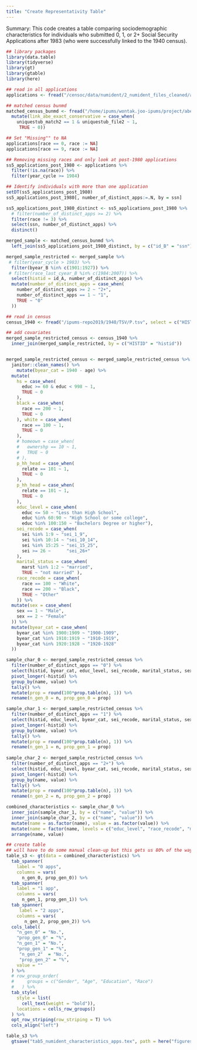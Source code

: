 ```yaml
---
title: "Create Representativity Table"
---
```


Summary: This code creates a table comparing sociodemographic characteristics for individuals who submitted 0, 1, or 2+ Social Security Applications after 1983 (who were successfully linked to the 1940 census). 

```r
## library packages 
library(data.table)
library(tidyverse)
library(gt)
library(gtable)
library(here)
```


```r
## read in all applications 
applications <- fread("/censoc/data/numident/2_numident_files_cleaned/apps_cleaned.csv")

## matched census bunmd 
matched_census_bunmd <- fread("/home/ipums/wontak.joo-ipums/project/abe/data/matched-1940-census-bunmd/matched_census_bunmd.csv") %>% 
  mutate(link_abe_exact_conservative = case_when(
    uniquestub_match2 == 1 & uniquestub_file2 ~ 1,
     TRUE ~ 0))

## Set "Missing"" to NA 
applications[race == 0, race := NA]
applications[race == 9, race := NA]

## Removing missing races and only look at post-1980 applications
ss5_applications_post_1980 <- applications %>% 
  filter(!is.na(race)) %>% 
  filter(year_cycle >= 1984)

## Identify individuals with more than one application
setDT(ss5_applications_post_1980)
ss5_applications_post_1980[, number_of_distinct_apps:=.N, by = ssn]
```


```r
ss5_applications_post_1980_distinct <- ss5_applications_post_1980 %>% 
  # filter(number_of_distinct_apps >= 2) %>% 
  filter(race != 3) %>% 
  select(ssn, number_of_distinct_apps) %>% 
  distinct()
```

```r
merged_sample <- matched_census_bunmd %>%
  left_join(ss5_applications_post_1980_distinct, by = c("id_B" = "ssn"))

merged_sample_restricted <- merged_sample %>%
 # filter(year_cycle > 1983) %>% 
  filter(byear_B %in% c(1901:1927)) %>% 
 # filter(race_last_cyear_B %in% c(1984:2007)) %>% 
  select(histid = id_A, number_of_distinct_apps) %>% 
  mutate(number_of_distinct_apps = case_when(
    number_of_distinct_apps >= 2 ~ "2+",
    number_of_distinct_apps == 1 ~ "1",
    TRUE ~ "0"
  ))
```


```r
## read in census
census_1940 <- fread("/ipums-repo2019/1940/TSV/P.tsv", select = c("HISTID", "INCWAGE", "EDUC", "OCCSCORE", "AGE", "RACE", "RELATE", "MARST", "SEI", "SEX"))

## add covariates
merged_sample_restricted_census <- census_1940 %>% 
  inner_join(merged_sample_restricted, by = c("HISTID" = "histid")) 


merged_sample_restricted_census <- merged_sample_restricted_census %>% 
  janitor::clean_names() %>% 
    mutate(byear_cat = 1940 - age) %>% 
  mutate(
    hs = case_when(
      educ >= 60 & educ < 998 ~ 1,
      TRUE ~ 0
    ), 
    black = case_when( 
      race == 200 ~ 1,
      TRUE ~ 0
    ), white = case_when(
      race == 100 ~ 1,
      TRUE ~ 0
    ),
    # homeown = case_when(
    #   ownershp == 10 ~ 1, 
    #   TRUE ~ 0
    # ),
    p_hh_head = case_when(
      relate == 101 ~ 1, 
      TRUE ~ 0
    ),
    p_hh_head = case_when(
      relate == 101 ~ 1, 
      TRUE ~ 0
    ),
    educ_level = case_when(
      educ <= 50 ~ "Less than High School",
      educ %in% 60:90 ~ "High School or some college",
      educ %in% 100:150 ~ "Bachelors Degree or higher"), 
    sei_recode = case_when(
      sei %in% 1:9 ~ "sei_1_9",
      sei %in% 10:14 ~ "sei_10_14",
      sei %in% 15:25 ~ "sei_15_25",
      sei >= 26 ~      "sei_26+"
    ),
    marital_status = case_when(
      marst %in% 1:2 ~ "married",
      TRUE ~ "not married" ),
    race_recode = case_when(
      race == 100 ~ "White",
      race == 200 ~ "Black",
      TRUE ~ "Other"
    )) %>% 
  mutate(sex = case_when(
    sex == 1 ~ "Male",
    sex == 2 ~ "Female"
  )) %>% 
  mutate(byear_cat = case_when(
    byear_cat %in% 1900:1909 ~ "1900-1909",
    byear_cat %in% 1910:1919 ~ "1910-1919",
    byear_cat %in% 1920:1928 ~ "1920-1928"
  ))

sample_char_0 <- merged_sample_restricted_census %>% 
  filter(number_of_distinct_apps == "0") %>% 
  select(histid, byear_cat, educ_level, sei_recode, marital_status, sex) %>%
  pivot_longer(-histid) %>% 
  group_by(name, value) %>%
  tally() %>%            
  mutate(prop = round(100*prop.table(n), 1)) %>% 
  rename(n_gen_0 = n, prop_gen_0 = prop)

sample_char_1 <- merged_sample_restricted_census %>% 
  filter(number_of_distinct_apps == "1") %>% 
  select(histid, educ_level, byear_cat, sei_recode, marital_status, sex) %>%
  pivot_longer(-histid) %>% 
  group_by(name, value) %>%
  tally() %>%            
  mutate(prop = round(100*prop.table(n), 1)) %>% 
  rename(n_gen_1 = n, prop_gen_1 = prop)
  
sample_char_2 <- merged_sample_restricted_census %>% 
  filter(number_of_distinct_apps == "2+") %>% 
  select(histid, educ_level, byear_cat, sei_recode, marital_status, sex) %>%
  pivot_longer(-histid) %>% 
  group_by(name, value) %>%
  tally() %>%            
  mutate(prop = round(100*prop.table(n), 1)) %>% 
  rename(n_gen_2 = n, prop_gen_2 = prop)

combined_characteristics <- sample_char_0 %>% 
  inner_join(sample_char_1, by = c("name", "value")) %>% 
  inner_join(sample_char_2, by = c("name", "value")) %>% 
  mutate(name = as.factor(name), value = as.factor(value)) %>% 
  mutate(name = factor(name, levels = c("educ_level", "race_recode", "marital_status", "sei_recode"))) %>% 
  arrange(name, value)

## create table 
## will have to do some manual clean-up but this gets us 80% of the way
table_s3 <- gt(data = combined_characteristics) %>% 
  tab_spanner(
    label = "0 apps",
    columns = vars(
      n_gen_0, prop_gen_0)) %>% 
  tab_spanner(
    label = "1 app",
    columns = vars(
      n_gen_1, prop_gen_1)) %>% 
  tab_spanner(
     label = "2 apps",
    columns = vars(
       n_gen_2, prop_gen_2)) %>% 
  cols_label(
    "n_gen_0" = "No.",
    "prop_gen_0" = "%",
    "n_gen_1" = "No.",
    "prop_gen_1" = "%",
     "n_gen_2"  = "No.",
     "prop_gen_2" = "%",
    value = ""
  ) %>% 
  # row_group_order(
  #     groups = c("Gender", "Age", "Education", "Race")
  #   ) %>% 
  tab_style(
    style = list(
      cell_text(weight = "bold")),
    locations = cells_row_groups()
  ) %>% 
  opt_row_striping(row_striping = T) %>% 
  cols_align("left") 

table_s3 %>%
  gtsave("tab5_numident_characteristics_apps.tex", path = here("figures/")) 
```

